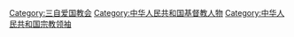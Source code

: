 [[Category:三自爱国教会|Category:三自爱国教会]]
[[Category:中华人民共和国基督教人物|Category:中华人民共和国基督教人物]]
[[Category:中华人民共和国宗教领袖|Category:中华人民共和国宗教领袖]]